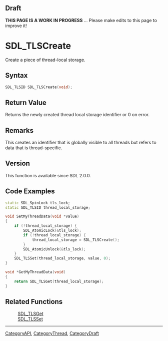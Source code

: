 
== Draft ==


'''THIS PAGE IS A WORK IN PROGRESS''' ... Please make edits to this page to improve it!



<!-- #*^*^*^*^*See https://wiki.libsdl.org/SGFunctions for details on editing this page*^*^*^*^* -->


= SDL_TLSCreate =

Create a piece of thread-local storage.

== Syntax ==

<syntaxhighlight lang='c'>
SDL_TLSID SDL_TLSCreate(void);
</syntaxhighlight>

== Return Value ==

Returns the newly created thread local storage identifier or 0 on error.



== Remarks ==

This creates an identifier that is globally visible to all threads but
refers to data that is thread-specific.

== Version ==

This function is available since SDL 2.0.0.



== Code Examples ==

<syntaxhighlight lang='c++'>
static SDL_SpinLock tls_lock;
static SDL_TLSID thread_local_storage;

void SetMyThreadData(void *value)
{
    if (!thread_local_storage) {
        SDL_AtomicLock(&tls_lock);
        if (!thread_local_storage) {
            thread_local_storage = SDL_TLSCreate();
        }
        SDL_AtomicUnlock(&tls_lock);
    }
    SDL_TLSSet(thread_local_storage, value, 0);
}

void *GetMyThreadData(void)
{
    return SDL_TLSGet(thread_local_storage);
}
</syntaxhighlight>



== Related Functions ==

:[[SDL_TLSGet]]
:[[SDL_TLSSet]]

----
[[CategoryAPI]], [[CategoryThread]], [[CategoryDraft]]
<!-- #See the Style Guide for instructions on editing the footer. -->


